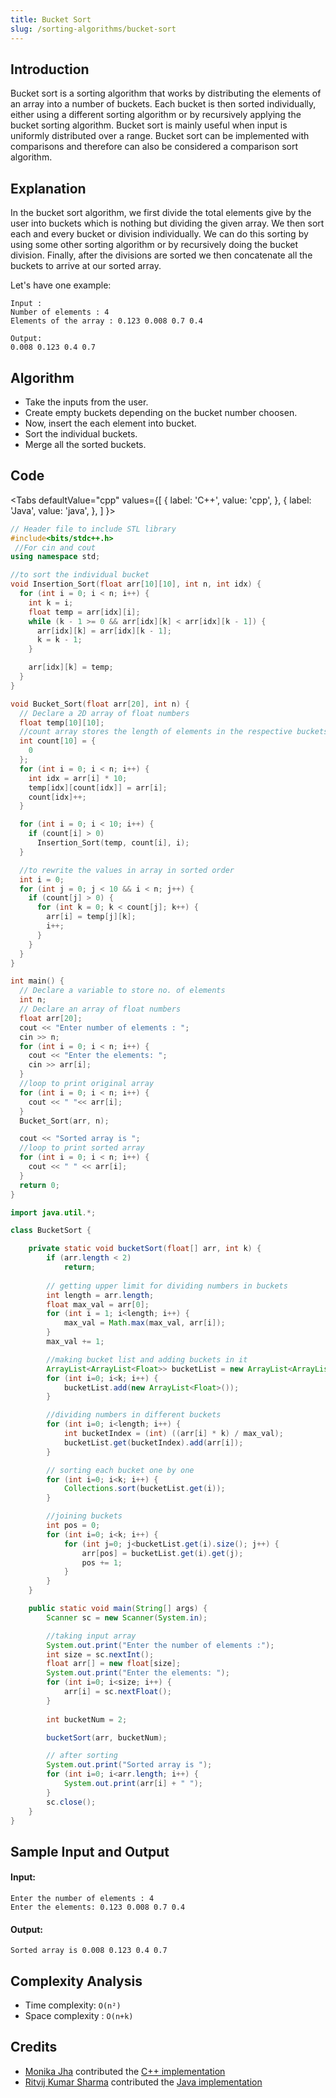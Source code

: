```yaml
---
title: Bucket Sort
slug: /sorting-algorithms/bucket-sort
---
```


## Introduction

Bucket sort is a sorting algorithm that works by distributing the elements of an array into a number of buckets. Each bucket is then sorted individually, either using a different sorting algorithm or by recursively applying the bucket sorting algorithm. Bucket sort is mainly useful when input is uniformly distributed over a range. Bucket sort can be implemented with comparisons and therefore can also be considered a comparison sort algorithm.

## Explanation

In the bucket sort algorithm, we first divide the total elements give by the user into buckets which is nothing but dividing the given array. We then sort each and every bucket or division individually. We can do this sorting by using some other sorting algorithm or by recursively doing the bucket division. Finally, after the divisions are sorted we then concatenate all the buckets to arrive at our sorted array.  

Let's have one example: 

```
Input :
Number of elements : 4
Elements of the array : 0.123 0.008 0.7 0.4

Output:
0.008 0.123 0.4 0.7
```

## Algorithm

- Take the inputs from the user.
- Create empty buckets depending on the bucket number choosen.
- Now, insert the each element into bucket.
- Sort the individual buckets.
- Merge all the sorted buckets.

## Code


<Tabs
  defaultValue="cpp"
  values={[
    { label: 'C++', value: 'cpp', },
    { label: 'Java', value: 'java', },
  ]
}>
<TabItem value="cpp">

```cpp
// Header file to include STL library
#include<bits/stdc++.h>
 //For cin and cout
using namespace std;

//to sort the individual bucket
void Insertion_Sort(float arr[10][10], int n, int idx) {
  for (int i = 0; i < n; i++) {
    int k = i;
    float temp = arr[idx][i];
    while (k - 1 >= 0 && arr[idx][k] < arr[idx][k - 1]) {
      arr[idx][k] = arr[idx][k - 1];
      k = k - 1;
    }

    arr[idx][k] = temp;
  }
}

void Bucket_Sort(float arr[20], int n) {
  // Declare a 2D array of float numbers
  float temp[10][10];
  //count array stores the length of elements in the respective buckets
  int count[10] = {
    0
  };
  for (int i = 0; i < n; i++) {
    int idx = arr[i] * 10;
    temp[idx][count[idx]] = arr[i];
    count[idx]++;
  }

  for (int i = 0; i < 10; i++) {
    if (count[i] > 0)
      Insertion_Sort(temp, count[i], i);
  }

  //to rewrite the values in array in sorted order
  int i = 0;
  for (int j = 0; j < 10 && i < n; j++) {
    if (count[j] > 0) {
      for (int k = 0; k < count[j]; k++) {
        arr[i] = temp[j][k];
        i++;
      }
    }
  }
}

int main() {
  // Declare a variable to store no. of elements
  int n;
  // Declare an array of float numbers
  float arr[20];
  cout << "Enter number of elements : ";
  cin >> n;
  for (int i = 0; i < n; i++) {
    cout << "Enter the elements: ";
    cin >> arr[i];
  }
  //loop to print original array
  for (int i = 0; i < n; i++) {
    cout << " "<< arr[i];
  }
  Bucket_Sort(arr, n);

  cout << "Sorted array is ";
  //loop to print sorted array
  for (int i = 0; i < n; i++) {
    cout << " " << arr[i];
  }
  return 0;
}
```

</TabItem>
<TabItem value="java">

```java
import java.util.*;

class BucketSort {

    private static void bucketSort(float[] arr, int k) {
        if (arr.length < 2)
            return;
        
        // getting upper limit for dividing numbers in buckets
        int length = arr.length;
        float max_val = arr[0];
        for (int i = 1; i<length; i++) {
            max_val = Math.max(max_val, arr[i]);
        }
        max_val += 1;

        //making bucket list and adding buckets in it
        ArrayList<ArrayList<Float>> bucketList = new ArrayList<ArrayList<Float>>();
        for (int i=0; i<k; i++) {
            bucketList.add(new ArrayList<Float>());
        }

        //dividing numbers in different buckets
        for (int i=0; i<length; i++) {
            int bucketIndex = (int) ((arr[i] * k) / max_val);
            bucketList.get(bucketIndex).add(arr[i]);
        }

        // sorting each bucket one by one
        for (int i=0; i<k; i++) {
            Collections.sort(bucketList.get(i));
        }

        //joining buckets
        int pos = 0;
        for (int i=0; i<k; i++) {
            for (int j=0; j<bucketList.get(i).size(); j++) {
                arr[pos] = bucketList.get(i).get(j);
                pos += 1;
            }
        }
    }

    public static void main(String[] args) {
        Scanner sc = new Scanner(System.in);

        //taking input array
        System.out.print("Enter the number of elements :");
        int size = sc.nextInt();
        float arr[] = new float[size];
        System.out.print("Enter the elements: ");
        for (int i=0; i<size; i++) {
            arr[i] = sc.nextFloat();
        }
        
        int bucketNum = 2;

        bucketSort(arr, bucketNum);

        // after sorting
        System.out.print("Sorted array is ");
        for (int i=0; i<arr.length; i++) {
            System.out.print(arr[i] + " ");
        }
        sc.close();
    }
}
```

</TabItem>
</Tabs>

## Sample Input and Output

#### Input:

```
Enter the number of elements : 4
Enter the elements: 0.123 0.008 0.7 0.4
```

#### Output:

```
Sorted array is 0.008 0.123 0.4 0.7
```

## Complexity Analysis

- Time complexity: `O(n²)`
- Space complexity : `O(n+k)`

## Credits

- [Monika Jha](https://github.com/m-code12) contributed the [C++ implementation](https://github.com/TesseractCoding/NeoAlgo/blob/master/C-Plus-Plus/sort/bucket_sort.cpp)
- [Ritvij Kumar Sharma](https://github.com/ritvij14) contributed the [Java implementation](https://github.com/TesseractCoding/NeoAlgo/blob/master/Java/sort/BucketSort.java)
